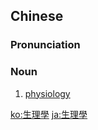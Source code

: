 {{also|生理学}}
==Chinese==
{{zh-forms|s=生理学|type=21}}
{{wikipedia|lang=zh}}

===Pronunciation===
{{zh-pron
|m=shēnglǐxué
|c=sang1 lei5 hok6
|cat=n
}}

===Noun===
{{zh-noun}}

# [[physiology]]

{{zh-cat|Physiology}}

[[ko:生理學]]
[[ja:生理學]]